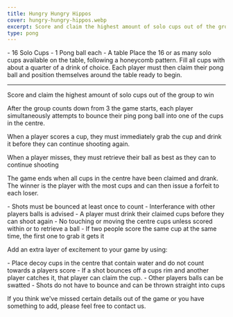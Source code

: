```yaml
---
title: Hungry Hungry Hippos
cover: hungry-hungry-hippos.webp
excerpt: Score and claim the highest amount of solo cups out of the group to win
type: pong
---
```


<GameHero
  cover="/BeerGoggleGames/images/hungry-hungry-hippos.webp"
  alt="Hungry Hungry Hippos"
/>

<GameSection title="Equipment" icon="/BeerGoggleGames/images/liquor.webp">
-   16 Solo Cups
-   1 Pong ball each
-   A table
</GameSection>

<GameSection title="Setup" icon="/BeerGoggleGames/images/settings.webp">
Place the 16 or as many solo cups available on the table, following a honeycomb pattern. Fill all cups with about a quarter of a drink of choice. Each player must then claim their pong ball and position themselves around the table ready to begin.

* * *
</GameSection>

<GameSection title="Aim of the Game" icon="/BeerGoggleGames/images/target.webp">
<p>Score and claim the highest amount of solo cups out of the group to win</p>
</GameSection>

<GameSection title="How to Play" icon="/BeerGoggleGames/images/question.webp">
After the group counts down from 3 the game starts, each player simultaneously attempts to bounce their ping pong ball into one of the cups in the centre.

When a player scores a cup, they must immediately grab the cup and drink it before they can continue shooting again.

When a player misses, they must retrieve their ball as best as they can to continue shooting

The game ends when all cups in the centre have been claimed and drank. The winner is the player with the most cups and can then issue a forfeit to each loser.
</GameSection>

<GameSection title="Rules" icon="/BeerGoggleGames/images/rules.webp">
-   Shots must be bounced at least once to count
-   Interferance with other players balls is advised
-   A player must drink their claimed cups before they can shoot again
-   No touching or moving the centre cups unless scored within or to retrieve a ball
-   If two people score the same cup at the same time, the first one to grab it gets it
</GameSection>

<GameSection title="Special Edition" icon="/BeerGoggleGames/images/special.webp">
<p>Add an extra layer of excitement to your game by using:</p>
</GameSection>

<GameSection title="**Bonus Rules**" icon="/BeerGoggleGames/images/question.webp">
-   Place decoy cups in the centre that contain water and do not count towards a players score
-   If a shot bounces off a cups rim and another player catches it, that player can claim the cup.
-   Other players balls can be swatted
-   Shots do not have to bounce and can be thrown straight into cups
</GameSection>

<ShareButtons title="Hungry Hungry Hippos" />

<FeedbackCard>
<p>If you think we've missed certain details out of the game or you have something to add, please feel free to contact us.</p>
</FeedbackCard>
